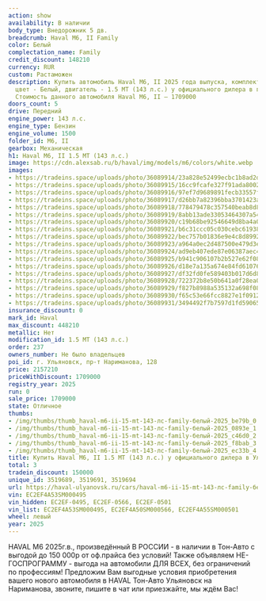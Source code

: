 ```yaml
---
action: show
availability: В наличии
body_type: Внедорожник 5 дв.
breadcrumb: Haval M6, II Family
color: Белый
complectation_name: Family
credit_discount: 148210
currency: RUR
custom: Растаможен
description: Купить автомобиль Haval M6, II 2025 года выпуска, комплектация Family,
  цвет - Белый, двигатель - 1.5 MT (143 л.с.) у официального дилера в г. Ульяновск.
  Стоимость данного автомобиля Haval M6, II – 1709000
doors_count: 5
drive: Передний
engine_power: 143 л.с.
engine_type: Бензин
engine_volume: 1500
folder_id: M6, II
gearbox: Механическая
h1: Haval M6, II 1.5 MT (143 л.с.)
image: https://cdn.alexsab.ru/b/haval/img/models/m6/colors/white.webp
images:
- https://tradeins.space/uploads/photo/36089914/23a828e52499ecbc1b8ad2d670fbe79b.jpg
- https://tradeins.space/uploads/photo/36089915/16cc9fcafe327f91ada8002300e0893e.jpg
- https://tradeins.space/uploads/photo/36089916/97ef7d9689891fecb33557f8627c46d0.jpg
- https://tradeins.space/uploads/photo/36089917/d26bb7a82396bba3701423a0f3bf8bab.jpg
- https://tradeins.space/uploads/photo/36089918/778479478c357540beab8d85ceaec33b.jpg
- https://tradeins.space/uploads/photo/36089919/8abb13ade33053464307a54f2a22f50a.jpg
- https://tradeins.space/uploads/photo/36089920/c19b68be92546649d8ba4a015dd687cc.jpg
- https://tradeins.space/uploads/photo/36089921/b6c31ccc05c030cebc61938290662872.jpg
- https://tradeins.space/uploads/photo/36089922/bec757b01836e9e4c8d8992ffad02c10.jpg
- https://tradeins.space/uploads/photo/36089923/a964a0ec2d487500e479d3e0a80e9da1.jpg
- https://tradeins.space/uploads/photo/36089924/ad9eb407ede87e06387aec4824d700d5.jpg
- https://tradeins.space/uploads/photo/36089925/b941c906107b2b527e62f087117f04d7.jpg
- https://tradeins.space/uploads/photo/36089926/d18e7a135a674e84fd6107674362217d.jpg
- https://tradeins.space/uploads/photo/36089927/df32fd0fe589403b017d6d80c78f57f9.jpg
- https://tradeins.space/uploads/photo/36089928/722372b8e50b641a0f28ea08c4789fc9.jpg
- https://tradeins.space/uploads/photo/36089929/f827b8988a535132a698f08839ad4f45.jpg
- https://tradeins.space/uploads/photo/36089930/f65c53e66fcc8827e1f091297abe0c05.jpg
- https://tradeins.space/uploads/photo/36089931/3494492f7b7597d1fd59065cfec3466e.jpg
insurance_discount: 0
mark_id: Haval
max_discount: 448210
metallic: Нет
modification_id: 1.5 MT (143 л.с.)
order: 237
owners_number: Не было владельцев
poi_id: г. Ульяновск, пр-т Нариманова, 128
price: 2157210
priceWithDiscount: 1709000
registry_year: 2025
run: 0
sale_price: 1709000
state: Отличное
thumbs:
- /img/thumbs/thumb_haval-m6-ii-15-mt-143-лс-family-белый-2025_be79b_0.webp
- /img/thumbs/thumb_haval-m6-ii-15-mt-143-лс-family-белый-2025_0893e_1.webp
- /img/thumbs/thumb_haval-m6-ii-15-mt-143-лс-family-белый-2025_c46d0_2.webp
- /img/thumbs/thumb_haval-m6-ii-15-mt-143-лс-family-белый-2025_f8bab_3.webp
- /img/thumbs/thumb_haval-m6-ii-15-mt-143-лс-family-белый-2025_ec33b_4.webp
title: Купить Haval M6, II 1.5 MT (143 л.с.) у официального дилера в Ульяновске
total: 3
tradein_discount: 150000
unique_id: 3519689, 3519691, 3519694
url: https://haval-ulyanovsk.ru/cars/haval-m6-ii-15-mt-143-лс-family-белый-2025/
vin: EC2EF4A53SM000495
vin_hidden: EC2EF-0495, EC2EF-0566, EC2EF-0501
vin_list: EC2EF4A53SM000495, EC2EF4A50SM000566, EC2EF4A55SM000501
wheel: левый
year: 2025
---
```

HAVAL M6 2025г.в., произведённый В РОССИИ - в наличии в Тон-Авто с выгодой до 150 000р от оф.прайса без условий! Также объявляем НЕ-ГОСПРОГРАММУ - выгода на автомобили ДЛЯ ВСЕХ, без ограничений по профессиям! Предложим Вам выгодные условия приобретения вашего нового автомобиля в HAVAL Тон-Авто Ульяновск на Нариманова, звоните, пишите в чат или приезжайте, мы ждём Вас!
